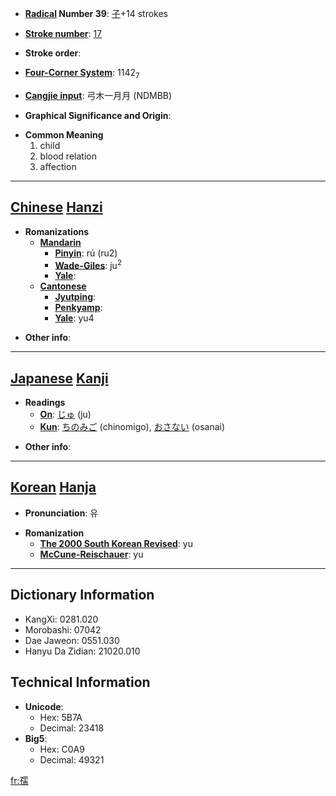 * '''[[Wiktionary:Chinese radical index| Radical]] Number 39''': [[Wiktionary:Chinese radical index 子|子]]+14 strokes

* '''[[Wiktionary:Chinese total strokes index|Stroke number]]''': [[Wiktionary:Chinese total strokes index 17|17]]

* '''Stroke order''': 

* '''[[Wiktionary:Chinese four corner index|Four-Corner System]]''': 1142<sub>7</sub>

* '''[[Wiktionary:Chinese Cangjie index|Cangjie input]]''': 弓木一月月 (NDMBB)

* '''Graphical Significance and Origin''': 

* '''Common Meaning'''
*#child
*# blood relation
*# affection


----

== [[Chinese]] [[Hanzi]] ==

* '''Romanizations'''
** '''[[Mandarin]]'''
*** '''[[Pinyin]]''': rú (ru2)
*** '''[[Wade-Giles]]''': ju<sup>2</sup>
*** '''[[Yale]]''': 
** '''[[Cantonese]]'''
*** '''[[Jyutping]]''':
*** '''[[Penkyamp]]''': 
*** '''[[Yale]]''': yu4

* '''Other info''': 

----

== [[Japanese]] [[Kanji]] ==

* '''Readings'''
** '''[[On]]''': [[じゅ]] (ju)
** '''[[Kun]]''': [[ちのみご]] (chinomigo), [[おさない]] (osanai)

* '''Other info''':  

----

== [[Korean]] [[Hanja]] ==

* '''Pronunciation''': 유

* '''Romanization'''
** '''[[The 2000 South Korean Revised Romanization|The 2000 South Korean Revised]]''': yu
** '''[[McCune-Reischauer]]''': yu

----

== Dictionary Information ==

* KangXi: 0281.020
* Morobashi: 07042
* Dae Jaweon: 0551.030
* Hanyu Da Zidian: 21020.010

== Technical Information ==

* '''Unicode''':
** Hex: 5B7A
** Decimal: 23418
* '''Big5''':
** Hex: C0A9
** Decimal: 49321

[[fr:孺]]